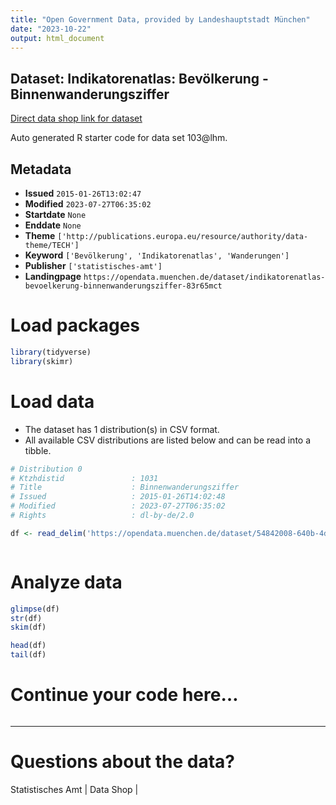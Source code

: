 ```yaml
---
title: "Open Government Data, provided by Landeshauptstadt München"
date: "2023-10-22"
output: html_document
---
```


## Dataset: Indikatorenatlas: Bevölkerung - Binnenwanderungsziffer

[Direct data shop link for dataset](https://opendata.muenchen.de/dataset/indikatorenatlas-bevoelkerung-binnenwanderungsziffer-83r65mct)

Auto generated R starter code for data set 103@lhm.

## Metadata

- **Issued** `2015-01-26T13:02:47`
- **Modified** `2023-07-27T06:35:02`
- **Startdate** `None`
- **Enddate** `None`
- **Theme** `['http://publications.europa.eu/resource/authority/data-theme/TECH']`
- **Keyword** `['Bevölkerung', 'Indikatorenatlas', 'Wanderungen']`
- **Publisher** `['statistisches-amt']`
- **Landingpage** `https://opendata.muenchen.de/dataset/indikatorenatlas-bevoelkerung-binnenwanderungsziffer-83r65mct`


# Load packages

```r

library(tidyverse)
library(skimr)

```

# Load data

-   The dataset has 1 distribution(s) in CSV format.
-   All available CSV distributions are listed below and can be read into a tibble.

```r

# Distribution 0
# Ktzhdistid               : 1031
# Title                    : Binnenwanderungsziffer
# Issued                   : 2015-01-26T14:02:48
# Modified                 : 2023-07-27T06:35:02
# Rights                   : dl-by-de/2.0

df <- read_delim('https://opendata.muenchen.de/dataset/54842008-640b-4d33-98d3-1a2196860eb4/resource/13660905-e6ed-404b-99c2-894712373d28/download/indikat_bevoelkerung_binnenwanderungsziffer_240723.csv')



```

# Analyze data

```r

glimpse(df)
str(df)
skim(df)

head(df)
tail(df)

```

# Continue your code here...

```r

```

------------------------------------------------------------------------

# Questions about the data?

Statistisches Amt | Data Shop | 
